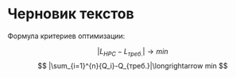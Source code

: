 # Черновик текстов

Формула критериев оптимизации:

$$
|L_{НРС}-L_{треб.}|\longrightarrow min
$$
$$
|\sum_{i=1}^{n}{Q_i}-Q_{треб.}|\longrightarrow min
$$

